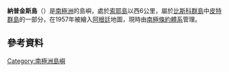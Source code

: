 {{coord|65|26|S|65|41|W|display=title}}

'''納普金斯島'''（{{lang-en|Nupkins Island}}）是[[南極洲|南極洲]]的島嶼，處於[[索耶島|索耶島]]以西6公里，屬於[[比斯科群島|比斯科群島]]中[[皮特群島|皮特群島]]的一部分，在1957年被繪入[[阿根廷|阿根廷]]地圖，現時由[[南極條約體系|南極條約體系]]管理。

==參考資料==
{{usgs-gazetteer}}

{{DEFAULTSORT:Nupkins Island}}
[[Category:南極洲島嶼|Category:南極洲島嶼]]


{{Biscoes-geo-stub}}